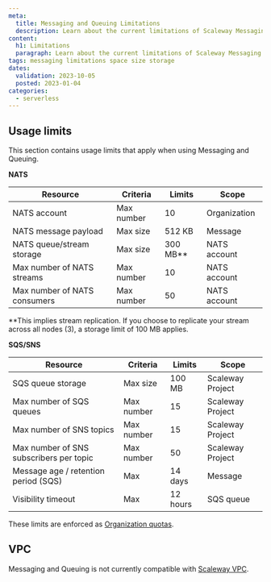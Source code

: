 ```yaml
---
meta:
  title: Messaging and Queuing Limitations
  description: Learn about the current limitations of Scaleway Messaging and Queuing
content:
  h1: Limitations
  paragraph: Learn about the current limitations of Scaleway Messaging and Queuing
tags: messaging limitations space size storage
dates:
  validation: 2023-10-05
  posted: 2023-01-04
categories:
  - serverless
---
```


## Usage limits

This section contains usage limits that apply when using Messaging and Queuing.

**NATS**

| Resource                                       | Criteria   | Limits   | Scope        |
|------------------------------------------------|------------|----------|--------------|
| NATS account                                   | Max number | 10       | Organization |
| NATS message payload                           | Max size   | 512 KB   | Message      |
| NATS queue/stream storage                      | Max size   | 300 MB** | NATS account |
| Max number of NATS streams                     | Max number | 10       | NATS account |
| Max number of NATS consumers                   | Max number | 50       | NATS account |

**This implies stream replication. If you choose to replicate your stream across all nodes (3), a storage limit of 100 MB applies.

**SQS/SNS**

| Resource                                       | Criteria   | Limits   | Scope            |
|------------------------------------------------|------------|----------|------------------|
| SQS queue storage                              | Max size   | 100 MB   | Scaleway Project |
| Max number of SQS queues                       | Max number | 15       | Scaleway Project |
| Max number of SNS topics                       | Max number | 15       | Scaleway Project |
| Max number of SNS subscribers per topic        | Max number | 50       | Scaleway Project |
| Message age / retention period (SQS)           | Max        | 14 days  | Message          |
| Visibility timeout                             | Max        | 12 hours | SQS queue        |

These limits are enforced as [Organization quotas](/console/account/reference-content/organization-quotas/).

## VPC

Messaging and Queuing is not currently compatible with [Scaleway VPC](https://www.scaleway.com/en/docs/network/vpc/quickstart/).
